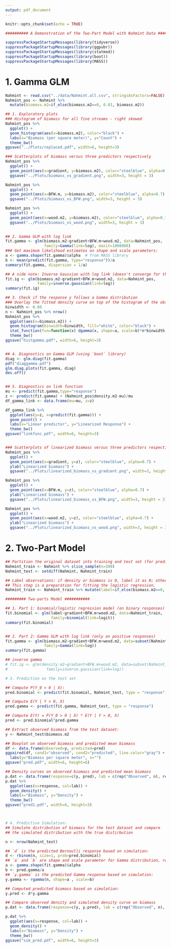```yaml
---
output: pdf_document
---
```


```r
knitr::opts_chunk$set(echo = TRUE)
```

```r
########## A Demonstration of the Two-Part Model with Nahmint Data #############

suppressPackageStartupMessages(library(tidyverse))
suppressPackageStartupMessages(library(ggpubr))
suppressPackageStartupMessages(library(statmod))
suppressPackageStartupMessages(library(boot))
suppressPackageStartupMessages(library(MASS))

```


# 1. Gamma GLM

```r
Nahmint <- read.csv("../data/Nahmint.all.csv", stringsAsFactors=FALSE)
Nahmint_pos <- Nahmint %>% 
  mutate(biomass.m2=if_else(biomass.m2==0, 0.01, biomass.m2))

## 1. Exploratory plots
### Histogram of biomass for all five streams - right skewed
Nahmint_pos %>% 
  ggplot() +
  geom_histogram(aes(x=biomass.m2), color="black") +
  labs(x="Biomass (per square meter)", y="Count") +
  theme_bw()
ggsave("../Plots/replaced.pdf", width=6, height=3)

### Scatterplots of biomass versus three predictors respectively
Nahmint_pos %>%
  ggplot() +
  geom_point(aes(x=gradient, y=biomass.m2), color="steelblue", alpha=0.7) +
  ggsave("../Plots/biomass_vs_gradient.png", width=3, height = 3)

Nahmint_pos %>%
  ggplot() +
  geom_point(aes(x=BFW.m, y=biomass.m2), color="steelblue", alpha=0.7) +
  ggsave("../Plots/biomass_vs_BFW.png", width=3, height = 3)

Nahmint_pos %>%
  ggplot() +
  geom_point(aes(x=wood.m2, y=biomass.m2), color="steelblue", alpha=0.7) +
  ggsave("../Plots/biomass_vs_wood.png", width=3, height = 3)
  

## 2. Gamma GLM with log link 
fit.gamma <- glm(biomass.m2~gradient+BFW.m+wood.m2, data=Nahmint_pos, 
                 family=Gamma(link=log), maxit=1000000)
### Get maximum likelihood estimates on shape and scale parameters:
a <- gamma.shape(fit.gamma)$alpha  # from MASS library
b <- mean(predict(fit.gamma, type="response"))/a
summary(fit.gamma, dispersion = 1/a)

## A side note: Inverse Gaussian with log link (doesn't converge for the given dataset)
fit.ig <- glm(biomass.m2~gradient+BFW.m+wood.m2, data=Nahmint_pos, 
              family=inverse.gaussian(link=log))
summary(fit.ig)

## 3. Check if the response y follows a Gamma distribution
### Overlay the fitted density curve on top of the histogram of the observed response:
binwidth <- 0.08
n <- Nahmint_pos %>% nrow()
Nahmint_pos %>% 
  ggplot(aes(x=biomass.m2)) +
  geom_histogram(binwidth=binwidth, fill="white", color="black") +
  stat_function(fun=function(x) dgamma(x, shape=a, scale=b)*n*binwidth, color="red") +
  theme_bw()
ggsave("histgamma.pdf", width=6, height=3)


## 4. Diagnostics on Gamma GLM (using `boot` library)
diag <- glm.diag(fit.gamma)
pdf("diaggamma.pdf")
glm.diag.plots(fit.gamma, diag)
dev.off()


## 5. Diagnostics on link function
mu <- predict(fit.gamma,type="response")
z <- predict(fit.gamma) + (Nahmint_pos$density.m2-mu)/mu
df_gamma_link <- data.frame(mu=mu, z=z)

df_gamma_link %>% 
  ggplot(aes(y=z, x=predict(fit.gamma))) +
  geom_point() +
  labs(x="Linear predictor", y="Linearized Response") +
  theme_bw()
ggsave("linkfunc.pdf", width=6, height=3)


### Scatterplots of linearized biomass versus three predictors respectively
Nahmint_pos %>%
  ggplot() +
  geom_point(aes(x=gradient, y=z), color="steelblue", alpha=0.7) +
  ylab("Linearized biomass") +
  ggsave("../Plots/linearized_biomass_vs_gradient.png", width=3, height = 3)

Nahmint_pos %>%
  ggplot() +
  geom_point(aes(x=BFW.m, y=z), color="steelblue", alpha=0.7) +
  ylab("Linearized biomass") +
  ggsave("../Plots/linearized_biomass_vs_BFW.png", width=3, height = 3)

Nahmint_pos %>%
  ggplot() +
  geom_point(aes(x=wood.m2, y=z), color="steelblue", alpha=0.7) +
  ylab("Linearized biomass") +
  ggsave("../Plots/linearized_biomass_vs_wood.png", width=3, height = 3)


```

# 2. Two-Part Model

```r
## Partition the original dataset into training and test set (for prediction):
Nahmint_train <- Nahmint %>% slice_sample(n=300)
Nahmint_test <- setdiff(Nahmint, Nahmint_train)

## Label observations: if density or biomass is 0, label it as 0; otherwise, label as 1.
## This step is a preparation for fitting the logistic regression.
Nahmint_train <- Nahmint_train %>% mutate(label=if_else(biomass.m2==0, 0, 1)) 

######### Two-parts Model ###########

## 1. Part 1: binomial/logistic regression model (on binary responses)
fit.binomial <- glm(label~gradient+BFW.m+wood.m2, data=Nahmint_train, 
                    family=binomial(link=logit))
summary(fit.binomial)


## 2. Part 2: Gamma GLM with log link (only on positive responses)
fit.gamma <- glm(biomass.m2~gradient+BFW.m+wood.m2, data=subset(Nahmint_train, label==1), 
                 family=Gamma(link=log))
summary(fit.gamma)

## inverse gamma
# fit.ig <- glm(density.m2~gradient+BFW.m+wood.m2, data=subset(Nahmint_train, label==1), 
#                 family=inverse.gaussian(link=log))

```


```r
# 3. Prediction on the test set

## Compute P(Y_0 > 0 | X):
pred.binomial <- predict(fit.binomial, Nahmint_test, type = "response")

## Compute E(Y | Y > 0, X)
pred.gamma <- predict(fit.gamma, Nahmint_test, type = "response")

## Compute E(Y) = P(Y_0 > 0 | X) * E(Y | Y > 0, X)
pred <- pred.binomial*pred.gamma

## Extract observed biomass from the test dataset:
y <- Nahmint_test$biomass.m2

## Boxplot on observed biomass and predicted mean biomass
df <- data.frame(observed=y, predicted=pred)
ggpaired(df, cond1="observed", cond2="predicted", line.color="gray") +
  labs(y="Biomass per square meter", x="")
ggsave("pred.pdf", width=6, height=6)

## Density curves on observed biomass and predicted mean biomass
p.dat <- data.frame(response=c(y, pred), lab = c(rep("Observed", n), rep("Predicted", n)))
p.dat %>% 
  ggplot(aes(x=response, col=lab)) + 
  geom_density() +
  labs(x="Biomass", y="Density") +
  theme_bw()
ggsave("pred1.pdf", width=6, height=3)



# 4. Predictive Simulation:
## Simulate distribution of biomass for the test dataset and compare
## the simulated distribution with the true distirbution

n <- nrow(Nahmint_test)

## `d` is the predicted Bernoulli response based on simulation:
d <- rbinom(n, size=1, prob=pred.binomial) 
## `a` and `b` are shape and scale parameter for Gamma distribution, respectively
a <- gamma.shape(fit.gamma)$alpha 
b <- pred.gamma/a
## `y.gamma` is the predicted Gamma response based on simulation:
y.gamma <- rgamma(n, shape=a , scale=b)

## Computed predicted biomass based on simulation:
y.pred <- d*y.gamma

## Compare observed density and simulated density curve on biomass
p.dat <- data.frame(response=c(y, y.pred), lab = c(rep("Observed", n), rep("Simulated", n)))

p.dat %>% 
  ggplot(aes(x=response, col=lab)) + 
  geom_density() +
  labs(x="Biomass", y="Density") +
  theme_bw()
ggsave("sim_pred.pdf", width=6, height=3)

```

